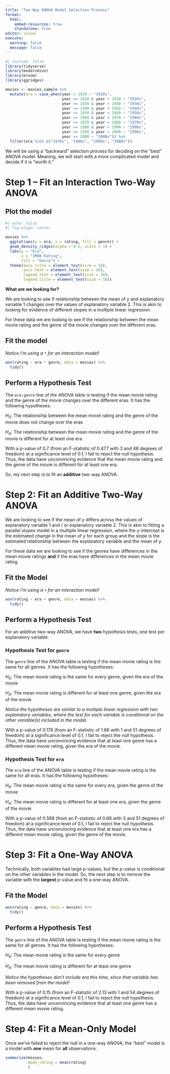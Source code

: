 ```yaml
---
title: "Two-Way ANOVA Model Selection Process"
format: 
  html: 
    embed-resources: true
    standalone: true
editor: visual
execute: 
  warning: false
  message: false
---
```


```r
#| include: false
library(tidyverse)
library(moderndive)
library(broom)
library(ggridges)

movies <- movies_sample %>% 
  mutate(era = case_when(year < 1920 ~ "1910s", 
                         year >= 1920 & year < 1930 ~ "1920s", 
                         year >= 1930 & year < 1940 ~ "1930s", 
                         year >= 1940 & year < 1950 ~ "1940s", 
                         year >= 1950 & year < 1960 ~ "1950s", 
                         year >= 1960 & year < 1970 ~ "1960s", 
                         year >= 1970 & year < 1980 ~ "1970s", 
                         year >= 1980 & year < 1990 ~ "1980s", 
                         year >= 1990 & year < 2000 ~ "1990s", 
                         year >= 2000 ~ "2000s")) %>% 
  filter(era %in% c("1970s", "1980s", "1990s", "2000s"))
```

We will be using a "backward" selection process for deciding on the "best" ANOVA model. Meaning, we will start with a more complicated model and decide if it is "worth it."

# Step 1 -- Fit an Interaction Two-Way ANOVA

## Plot the model

```r
#| echo: false
#| fig-align: center

movies %>% 
  ggplot(aes(y = era, x = rating, fill = genre)) + 
  geom_density_ridges(alpha = 0.5, scale = 1) +
  labs(y = "Era", 
       x = "IMDB Rating", 
       fill = "Genre") + 
  theme(axis.title = element_text(size = 18), 
        axis.text = element_text(size = 16), 
        legend.text = element_text(size = 16),
        legend.title = element_text(size = 18))
```

**What are we looking for?**

We are looking to see if relationship between the mean of $y$ and explanatory variable 1 changes over the values of explanatory variable 2. This is akin to looking for evidence of different slopes in a multiple linear regression.

For these data we are looking to see if the relationship between the mean movie rating and the genre of the movie changes over the different eras.

## Fit the model

*Notice I'm using a `*` for an interaction model!*

```r
aov(rating ~ era * genre, data = movies) %>% 
  tidy()
```

## Perform a Hypothesis Test

The `era:genre` line of the ANOVA table is testing if the mean movie rating and the genre of the movie changes over the different eras. It has the following hypotheses:

$H_0$: The relationship between the mean movie rating and the genre of the movie does not change over the eras

$H_A$: The relationship between the mean movie rating and the genre of the movie is different for at least one era

With a p-value of 0.7 (from an F-statistic of 0.477 with 3 and 48 degrees of freedom) at a significance level of 0.1, I fail to reject the null hypothesis. Thus, the data have unconvincing evidence that the mean movie rating and the genre of the movie is different for at least one era.

So, my next step is to fit an **additive** two-way ANOVA.

# Step 2: Fit an Additive Two-Way ANOVA

We are looking to see if the mean of $y$ differs across the values of explanatory variable 1 and / or explanatory variable 2. This is akin to fitting a parallel slopes model in a multiple linear regression, where the y-intercept is the estimated change in the mean of $y$ for each group and the slope is the estimated relationship between the explanatory variable and the mean of $y$.

For these data we are looking to see if the genres have differences in the mean movie ratings **and** if the eras have differences in the mean movie rating.

## Fit the Model

*Notice I'm using a `+` for an interaction model!*

```r
aov(rating ~ era + genre, data = movies) %>% 
  tidy()
```

## Perform a Hypothesis Test

For an additive two-way ANOVA, we have **two** hypothesis tests, one test per explanatory variable.

### Hypothesis Test for `genre`

The `genre` line of the ANOVA table is testing if the mean movie rating is the same for all genres. It has the following hypotheses:

$H_0$: The mean movie rating is the same for every genre, given the era of the movie

$H_A$: The mean movie rating is different for at least one genre, given the era of the movie

*Notice the hypotheses are similar to a multiple linear regression with two explanatory variables, where the test for each variable is conditional on the other variable(s) included in the model.*

With a p-value of 0.178 (from an F-statistic of 1.86 with 1 and 51 degrees of freedom) at a significance level of 0.1, I fail to reject the null hypothesis. Thus, the data have unconvincing evidence that at least one genre has a different mean movie rating, given the era of the movie.

### Hypothesis Test for `era`

The `era` line of the ANOVA table is testing if the mean movie rating is the same for all eras. It has the following hypotheses:

$H_0$: The mean movie rating is the same for every era, given the genre of the movie

$H_A$: The mean movie rating is different for at least one era, given the genre of the movie

With a p-value of 0.568 (from an F-statistic of 0.68 with 3 and 51 degrees of freedom) at a significance level of 0.1, I fail to reject the null hypothesis. Thus, the data have unconvincing evidence that at least one era has a different mean movie rating, given the genre of the movie.

# Step 3: Fit a One-Way ANOVA

Technically, both variables had large p-values, but the p-value is conditional on the other variables in the model. So, the next step is to remove the variable with the **largest** p-value and fit a one-way ANOVA.

## Fit the Model

```r
aov(rating ~ genre, data = movies) %>% 
  tidy()
```

## Perform a Hypothesis Test

The `genre` line of the ANOVA table is testing if the mean movie rating is the same for all genres. It has the following hypotheses:

$H_0$: The mean movie rating is the same for every genre

$H_A$: The mean movie rating is different for at least one genre

*Notice the hypotheses don't include era this time, since that variable has been removed from the model!*

With a p-value of 0.15 (from an F-statistic of 2.13 with 1 and 54 degrees of freedom) at a significance level of 0.1, I fail to reject the null hypothesis. Thus, the data have unconvincing evidence that at least one genre has a different mean movie rating.

# Step 4: Fit a Mean-Only Model

Once we've failed to reject the null in a one-way ANOVA, the "best" model is a model with **one** mean for **all** observations.

```r
summarize(movies,
          mean_rating = mean(rating)
          )
```
